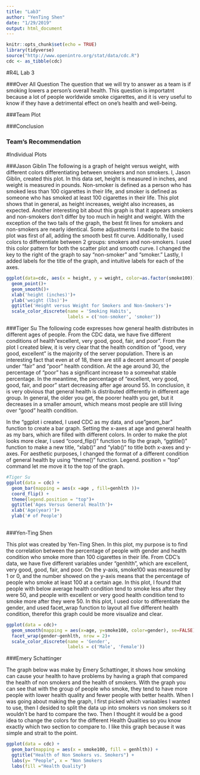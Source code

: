 ---
title: "Lab3"
author: "YenTing Shen"
date: "1/29/2019"
output: html_document
---


```{r setup, include=FALSE, warning=FALSE}
knitr::opts_chunk$set(echo = TRUE)
library(tidyverse)
source("http://www.openintro.org/stat/data/cdc.R")
cdc <- as_tibble(cdc)
```

#R4L Lab 3

###Over All Question
The question that we will try to answer as a team is if smoking lowers a person's overall health. This question is importatnt because a lot of people worldwide smoke cigarettes, and it is very useful to know if they have a detrimental effect on one's health and well-being.

###Team Plot

###Conclusion

### Team's Recommendation 


#Individual Plots

###Jason Giblin
The following is a graph of height versus weight, with different colors differentiating between smokers and non smokers. I, Jason Giblin, created this plot. In this data set, height is measured in inches, and weight is measured in pounds. Non-smoker is defined as a person who has smoked less than 100 cigarettes in their life, and smoker is defined as someone who has smoked at least 100 cigarettes in their life. This plot shows that in general, as height increases, weight also increases, as expected. Another interesting bit about this graph is that it appears smokers and non-smokers don't differ by too much in height and weight. With the exception of the two tails of the graph, the best fit lines for smokers and non-smokers are nearly identical. Some adjustments I made to the basic plot was first of all, adding the smooth best fit curve. Additionally, I used colors to differentiate between 2 groups: smokers and non-smokers. I used this color pattern for both the scatter plot and smooth curve. I changed the key to the right of the graph to say "non-smoker" and "smoker." Lastly, I added labels for the title of the graph, and intuitive labels for each of the axes.

```{r}
ggplot(data=cdc, aes(x = height, y = weight, color=as.factor(smoke100)))+
  geom_point()+
  geom_smooth()+
  xlab('height (inches)')+
  ylab('weight (lbs)')+
  ggtitle('Height versus Weight for Smokers and Non-Smokers')+
  scale_color_discrete(name = 'Smoking Habits',
                       labels = c('non-smoker', 'smoker'))


```


###Tiger Su
The following code expresses how general health distributes in different ages of people. From the CDC data, we have five different conditions of health"excellent, very good, good, fair, and poor". From the plot I created blew, it is very clear that the health condition of "good, very good, excellent" is the majority of the server population. There is an interesting fact that even at of 18, there are still a decent amount of people under "fair" and "poor" health condition. At the age around 30, the percentage of "poor" has a significant increase to a somewhat stable percentage. In the meantime, the percentage of "excellent, very good, good, fair, and poor" start decreasing after age around 55. In conclusion, it is very obvious that general health is distributed differently in different age group. In general, the older you get, the poorer health you get, but it decreases in a smaller amount, which means most people are still living over "good" health condition. 

In the "ggplot i created, I used CDC as my data, and use "geom_bar" function to create a bar graph. Setting the x-axes at age and general health as my bars, which are filled with different colors. In order to make the plot looks more clear, I used "coord_flip()" function to flip the graph, "ggtitle()" function to make a new title, "xlab()" and "ylab()" to title both x-axes and y-axes. For aesthetic purposes, I changed the format of a different condition of general health by using "theme()" function. Legend. position = "top" command let me move it to the top of the graph.

```{r}
#Tiger Su
ggplot(data = cdc) + 
  geom_bar(mapping = aes(x =age , fill=genhlth ))+
  coord_flip() +
  theme(legend.position = "top")+
  ggtitle('Ages Versus General Health')+
  xlab('Age(year)')+
  ylab('# of People')
 
```

###Yen-Ting Shen

This plot was created by Yen-Ting Shen. In this plot, my purpose is to find the correlation between the percentage of people with gender and health condition who smoke more than 100 cigarettes in their life. From CDC’s data, we have five different variables under “genhlth”, which are excellent, very good, good, fair, and poor. On the y-axis, smoke100 was measured by 1 or 0, and the number showed on the y-axis means that the percentage of people who smoke at least 100 at a certain age. In this plot, I found that people with below average health condition tend to smoke less after they were 50, and people with excellent or very good health condition tend to smoke more after they were 50. In this plot, I used color to differentiate the gender, and used facet_wrap function to layout all five different health condition, therefor this graph could be more visualize and clear.
```{r}
ggplot(data = cdc)+
  geom_smooth(mapping = aes(x=age, y=smoke100, color=gender), se=FALSE)+
  facet_wrap(gender~genhlth, nrow = 2)+
  scale_color_discrete(name = 'Gender',
                       labels = c('Male', 'Female'))
```

###Emery Schattinger

The graph below was make by Emery Schattinger, it shows how smoking can cause your health to have problems by having a graph that compared the health of non smokers and the health of smokers. With the graph you can see that with the group of people who smoke, they tend to have more people with lower health quality and fewer people with better health. When I was going about making the graph, I first picked which variaables I wanted to use, then I desided to split the data up into smokers vs non smokers so it wouldn't be hard to compare the two. Then I thought it would be a good idea to change the colors for the different Health Qualities so you know exactly which two section to compare to. I like thiis graph because it was simple and strait to the point.

```{r}
ggplot(data = cdc) + 
  geom_bar(mapping = aes(x = smoke100, fill = genhlth)) +
  ggtitle("Health of Non Smokers vs. Smokers") +
  labs(y= "People", x = "Non Smokers                                              Smokers")+
  labs(fill ="Health Quality")
```

